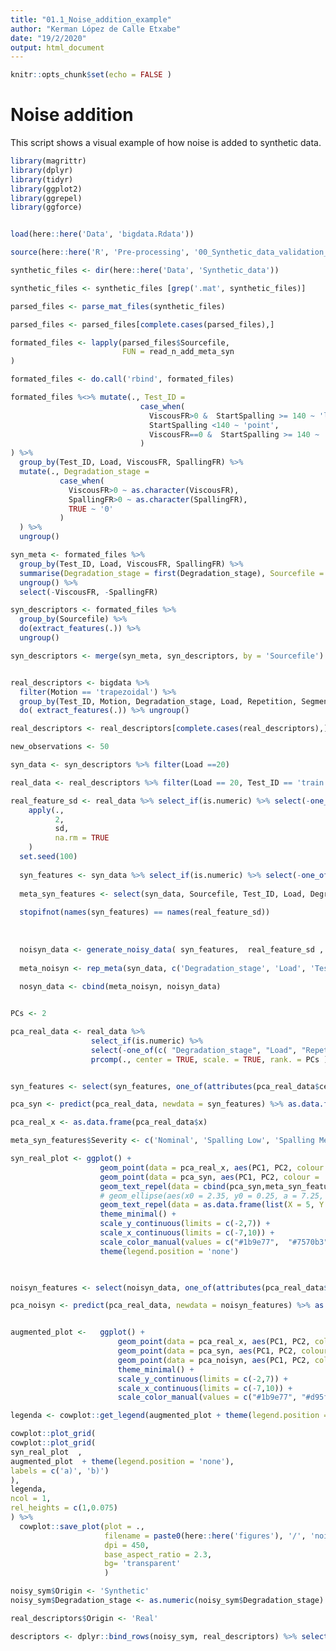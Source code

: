 ```yaml
---
title: "01.1_Noise_addition_example"
author: "Kerman López de Calle Etxabe"
date: "19/2/2020"
output: html_document
---
```


```r
knitr::opts_chunk$set(echo = FALSE )
```

# Noise addition

This script shows a visual example of how noise is added to synthetic data.

```r

library(magrittr)
library(dplyr)
library(tidyr)
library(ggplot2)
library(ggrepel)
library(ggforce)


load(here::here('Data', 'bigdata.Rdata'))

source(here::here('R', 'Pre-processing', '00_Synthetic_data_validation_auxiliars.R'))

```


```r


synthetic_files <- dir(here::here('Data', 'Synthetic_data'))

synthetic_files <- synthetic_files [grep('.mat', synthetic_files)]

parsed_files <- parse_mat_files(synthetic_files)

parsed_files <- parsed_files[complete.cases(parsed_files),]

formated_files <- lapply(parsed_files$Sourcefile, 
                         FUN = read_n_add_meta_syn
)

formated_files <- do.call('rbind', formated_files)

formated_files %<>% mutate(., Test_ID = 
                             case_when(
                               ViscousFR>0 &  StartSpalling >= 140 ~ 'lub',
                               StartSpalling <140 ~ 'point',
                               ViscousFR==0 &  StartSpalling >= 140 ~  'train'
                             )
) %>% 
  group_by(Test_ID, Load, ViscousFR, SpallingFR) %>% 
  mutate(., Degradation_stage = 
           case_when(
             ViscousFR>0 ~ as.character(ViscousFR),
             SpallingFR>0 ~ as.character(SpallingFR),
             TRUE ~ '0'
           )
  ) %>% 
  ungroup()

syn_meta <- formated_files %>% 
  group_by(Test_ID, Load, ViscousFR, SpallingFR) %>% 
  summarise(Degradation_stage = first(Degradation_stage), Sourcefile = first(Sourcefile) ) %>% 
  ungroup() %>% 
  select(-ViscousFR, -SpallingFR)

```

```r

syn_descriptors <- formated_files %>% 
  group_by(Sourcefile) %>% 
  do(extract_features(.)) %>% 
  ungroup()

syn_descriptors <- merge(syn_meta, syn_descriptors, by = 'Sourcefile')



```

```r

real_descriptors <- bigdata %>% 
  filter(Motion == 'trapezoidal') %>% 
  group_by(Test_ID, Motion, Degradation_stage, Load, Repetition, Segment) %>% 
  do( extract_features(.)) %>% ungroup()

real_descriptors <- real_descriptors[complete.cases(real_descriptors),]


```

```r

new_observations <- 50

syn_data <- syn_descriptors %>% filter(Load ==20)

real_data <- real_descriptors %>% filter(Load == 20, Test_ID == 'train' )

real_feature_sd <- real_data %>% select_if(is.numeric) %>% select(-one_of(c( "Degradation_stage", "Load", "Repetition", "Segment"))) %>% 
    apply(.,
          2,
          sd,
          na.rm = TRUE
    )
  set.seed(100)
  
  syn_features <- syn_data %>% select_if(is.numeric) %>% select(-one_of(c( "Degradation_stage", "Load")))
  
  meta_syn_features <- select(syn_data, Sourcefile, Test_ID, Load, Degradation_stage)
  
  stopifnot(names(syn_features) == names(real_feature_sd))
  
  
  
  noisyn_data <- generate_noisy_data( syn_features,  real_feature_sd , new_observations)
  
  meta_noisyn <- rep_meta(syn_data, c('Degradation_stage', 'Load', 'Test_ID'), new_observations = new_observations )
  
  nosyn_data <- cbind(meta_noisyn, noisyn_data)



```


```r

PCs <- 2 

pca_real_data <- real_data %>% 
                  select_if(is.numeric) %>%
                  select(-one_of(c( "Degradation_stage", "Load", "Repetition", "Segment"))) %>% 
                  prcomp(., center = TRUE, scale. = TRUE, rank. = PCs )


syn_features <- select(syn_features, one_of(attributes(pca_real_data$center)$names))

pca_syn <- predict(pca_real_data, newdata = syn_features) %>% as.data.frame()

pca_real_x <- as.data.frame(pca_real_data$x) 

meta_syn_features$Severity <- c('Nominal', 'Spalling Low', 'Spalling Medium', 'Spalling High', 'Friction Medium', 'Friction Very Low',   'Friction High', 'Friction Low')

syn_real_plot <- ggplot() +
                    geom_point(data = pca_real_x, aes(PC1, PC2, colour = 'Real'), size = 2 ) + 
                    geom_point(data = pca_syn, aes(PC1, PC2, colour = 'Synthetic Original'), size = 2) +
                    geom_text_repel(data = cbind(pca_syn,meta_syn_features), aes(PC1, PC2, label = Severity), box.padding = unit(0.5, "lines")) +
                    # geom_ellipse(aes(x0 = 2.35, y0 = 0.25, a = 7.25, b = 1.5, angle = 0), fill = '#1b9e77', size = 0.25, alpha = 0.25  ) +
                    geom_text_repel(data = as.data.frame(list(X = 5, Y = -1.25, Severity = 'Nominal' )), aes(X,Y, label = Severity), box.padding = unit(0.5, "lines")) +
                    theme_minimal() +
                    scale_y_continuous(limits = c(-2,7)) +
                    scale_x_continuous(limits = c(-7,10)) +
                    scale_color_manual(values = c("#1b9e77",  "#7570b3" )) +
                    theme(legend.position = 'none')
          


noisyn_features <- select(noisyn_data, one_of(attributes(pca_real_data$center)$names))

pca_noisyn <- predict(pca_real_data, newdata = noisyn_features) %>% as.data.frame()


augmented_plot <-   ggplot() +
                        geom_point(data = pca_real_x, aes(PC1, PC2, colour = 'Real'), size = 2) + 
                        geom_point(data = pca_syn, aes(PC1, PC2, colour = 'Synthetic from model'), size = 2) +
                        geom_point(data = pca_noisyn, aes(PC1, PC2, colour = 'Synthetic augmented'), size = 1.75, alpha = 0.65) +
                        theme_minimal() +
                        scale_y_continuous(limits = c(-2,7)) +
                        scale_x_continuous(limits = c(-7,10)) +
                        scale_color_manual(values = c("#1b9e77", "#d95f02", "#7570b3" ), name = 'Data origin') 

legenda <- cowplot::get_legend(augmented_plot + theme(legend.position = 'bottom'))

cowplot::plot_grid(
cowplot::plot_grid(
syn_real_plot  ,
augmented_plot  + theme(legend.position = 'none'),
labels = c('a)', 'b)')
),
legenda,
ncol = 1,
rel_heights = c(1,0.075)
) %>% 
  cowplot::save_plot(plot = ., 
                     filename = paste0(here::here('figures'), '/', 'noise_addition', '.png' ),
                     dpi = 450,
                     base_aspect_ratio = 2.3,
                     bg= 'transparent'
                     ) 


```


```r

noisy_sym$Origin <- 'Synthetic'
noisy_sym$Degradation_stage <- as.numeric(noisy_sym$Degradation_stage)

real_descriptors$Origin <- 'Real'

descriptors <- dplyr::bind_rows(noisy_sym, real_descriptors) %>% select(-Motion)

```


